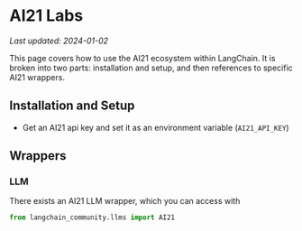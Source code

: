 # AI21 Labs
*Last updated: 2024-01-02*

This page covers how to use the AI21 ecosystem within LangChain.
It is broken into two parts: installation and setup, and then references to specific AI21 wrappers.

## Installation and Setup
- Get an AI21 api key and set it as an environment variable (`AI21_API_KEY`)

## Wrappers

### LLM

There exists an AI21 LLM wrapper, which you can access with 
```python
from langchain_community.llms import AI21
```
